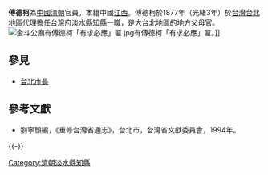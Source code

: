 '''傅德柯'''為[[中國|中國]][[清朝|清朝]]官員，本籍中國[[江西|江西]]。傅德柯於1877年（光緒3年）於[[台灣|台灣]][[台北|台北]]地區代理擔任[[台灣府|台灣府]][[淡水縣|淡水縣]][[知縣|知縣]]一職，是大台北地區的地方父母官。
[[File:金斗公廟有傅德柯「有求必應」匾.jpg|thumb]]有傅德柯「有求必應」匾。]]
==參見==
*[[台北市長|台北市長]]
==參考文獻==
*劉寧顏編，《重修台灣省通志》，台北市，台灣省文獻委員會，1994年。

{{start box}}
{{-}}
{{s-before|[[傅端銓|傅端銓]]（艋舺縣丞）}}
{{s-title|[[淡水縣|淡水縣]][[知縣|知縣]]|1877年（代理）}}
{{s-after|[[鄧宗堯|鄧宗堯]]}}
{{end box}}
[[Category:清朝淡水縣知縣|Category:清朝淡水縣知縣]]